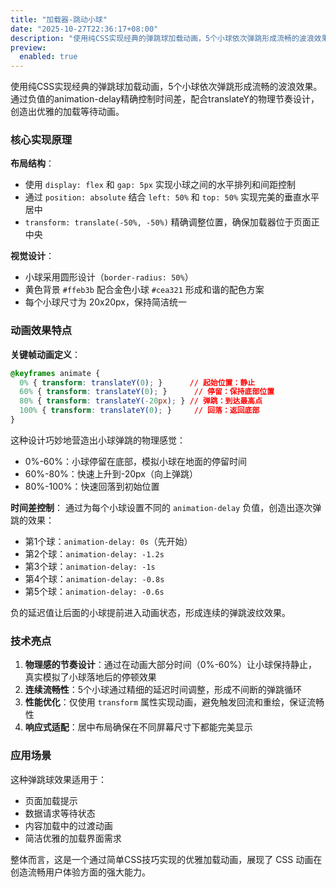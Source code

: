 ```yaml
---
title: "加载器-跳动小球"
date: "2025-10-27T22:36:17+08:00"
description: "使用纯CSS实现经典的弹跳球加载动画，5个小球依次弹跳形成流畅的波浪效果。通过负值的animation-delay精确控制时间差，配合translateY的物理节奏设计，创造出优雅的加载等待动画。"
preview:
  enabled: true
---
```


使用纯CSS实现经典的弹跳球加载动画，5个小球依次弹跳形成流畅的波浪效果。
通过负值的animation-delay精确控制时间差，配合translateY的物理节奏设计，创造出优雅的加载等待动画。

### 核心实现原理

**布局结构**：
- 使用 `display: flex` 和 `gap: 5px` 实现小球之间的水平排列和间距控制
- 通过 `position: absolute` 结合 `left: 50%` 和 `top: 50%` 实现完美的垂直水平居中
- `transform: translate(-50%, -50%)` 精确调整位置，确保加载器位于页面正中央

**视觉设计**：
- 小球采用圆形设计（`border-radius: 50%`）
- 黄色背景 `#ffeb3b` 配合金色小球 `#cea321` 形成和谐的配色方案
- 每个小球尺寸为 20x20px，保持简洁统一

### 动画效果特点

**关键帧动画定义**：
```css
@keyframes animate {
  0% { transform: translateY(0); }      // 起始位置：静止
  60% { transform: translateY(0); }      // 停留：保持底部位置
  80% { transform: translateY(-20px); } // 弹跳：到达最高点
  100% { transform: translateY(0); }     // 回落：返回底部
}
```

这种设计巧妙地营造出小球弹跳的物理感觉：
- 0%-60%：小球停留在底部，模拟小球在地面的停留时间
- 60%-80%：快速上升到-20px（向上弹跳）
- 80%-100%：快速回落到初始位置

**时间差控制**：
通过为每个小球设置不同的 `animation-delay` 负值，创造出逐次弹跳的效果：
- 第1个球：`animation-delay: 0s`（先开始）
- 第2个球：`animation-delay: -1.2s`
- 第3个球：`animation-delay: -1s`
- 第4个球：`animation-delay: -0.8s`
- 第5个球：`animation-delay: -0.6s`

负的延迟值让后面的小球提前进入动画状态，形成连续的弹跳波纹效果。

### 技术亮点

1. **物理感的节奏设计**：通过在动画大部分时间（0%-60%）让小球保持静止，真实模拟了小球落地后的停顿效果
2. **连续流畅性**：5个小球通过精细的延迟时间调整，形成不间断的弹跳循环
3. **性能优化**：仅使用 `transform` 属性实现动画，避免触发回流和重绘，保证流畅性
4. **响应式适配**：居中布局确保在不同屏幕尺寸下都能完美显示

### 应用场景

这种弹跳球效果适用于：
- 页面加载提示
- 数据请求等待状态
- 内容加载中的过渡动画
- 简洁优雅的加载界面需求

整体而言，这是一个通过简单CSS技巧实现的优雅加载动画，展现了 CSS 动画在创造流畅用户体验方面的强大能力。


<CodeViewer postId="loader-jump-ball" />